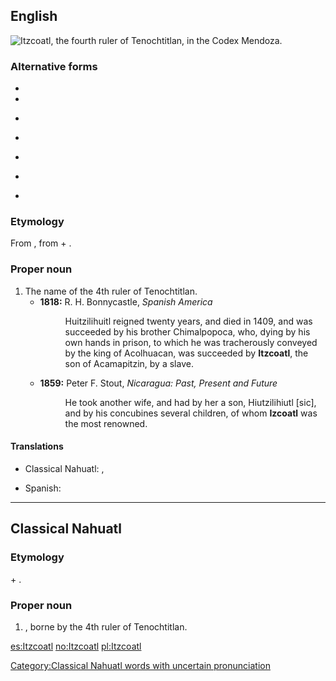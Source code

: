 {{also|Itzcóatl}}
==English==
[[Image:Itzcoatl.jpg|frame|right|Itzcoatl, the fourth ruler of Tenochtitlan, in the Codex Mendoza.]]
{{wikipedia}}

===Alternative forms===
* {{l|en|Itzcóatl}}
* {{l|en|Itzcohuatl}}
* {{l|en|Izcoatl}} {{qualifier|obsolete}}
* {{l|en|Izcohuatl}} {{qualifier|obsolete}}
* {{l|en|Ytzcoatl}} {{qualifier|obsolete}}
* {{l|en|Ytzcohuatl}} {{qualifier|obsolete}}
* {{l|en|Yzcohuatl}} {{qualifier|obsolete}}

===Etymology===
From {{etyl|nci|en}} {{m|nci|Ītzcōātl}}, from {{m|nci|itztli||obsidian}} + {{m|nci|cōātl||snake}}.

===Proper noun===
{{en-proper noun}}

# The name of the 4th ruler of Tenochtitlan.
#* '''1818:''' R. H. Bonnycastle, ''Spanish America''
#*: Huitzilihuitl reigned twenty years, and died in 1409, and was succeeded by his brother Chimalpopoca, who, dying by his own hands in prison, to which he was tracherously conveyed by the king of Acolhuacan, was succeeded by '''Itzcoatl''', the son of Acamapitzin, by a slave.
#* '''1859:''' Peter F. Stout, ''Nicaragua: Past, Present and Future''
#*: He took another wife, and had by her a son, Hiutzilihiutl [sic], and by his concubines several children, of whom '''Izcoatl''' was the most renowned.

====Translations====
{{trans-top|the name of the 4th ruler of Tenochtitlan}}
* Classical Nahuatl: {{t|nci|Itzcoatl}}, {{t|nci|Itzcoatzin}} {{qualifier|honorific}}
{{trans-mid}}
* Spanish: {{t|es|Itzcóatl}}
{{trans-bottom}}

----

==Classical Nahuatl==

===Etymology===
{{m|nci|itztli||obsidian}} + {{m|nci|cōātl}}.

===Proper noun===
{{nci-proper noun|Ītzcōātl}}

# {{given name|male|lang=nci}}, borne by the 4th ruler of Tenochtitlan.

[[Category:Classical Nahuatl words with uncertain pronunciation]]

[[es:Itzcoatl]]
[[no:Itzcoatl]]
[[pl:Itzcoatl]]